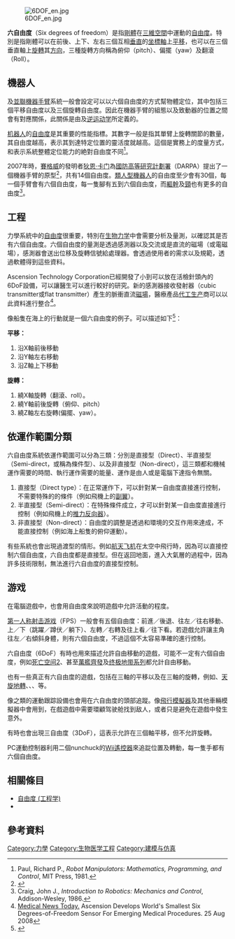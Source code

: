 [[File:6DOF_en.jpg|right]]

'''六自由度'''（Six degrees of freedom）是指[[剛體|剛體]]在[[三維空間|三維空間]]中運動的[[自由度_(工程学)|自由度]]。特別是指剛體可以在前後、上下、左右三個互相[[垂直|垂直]]的[[坐標軸|坐標軸]]上[[平移|平移]]，也可以在三個垂直軸上[[旋轉|旋轉]]其[[定向_(幾何)|方向]]，三種旋轉方向稱為俯仰（pitch）、偏擺（yaw）及翻滾（Roll）。

==機器人==
{{le|串聯機器手臂|serial manipulator|串行}}及[[並聯機器手臂|並聯機器手臂]]系統一般會設定可以以六個自由度的方式幫物體定位，其中包括三個平移自由度以及三個旋轉自由度。因此在機器手臂的組態以及致動器的位置之間會有對應關係，此關係是由{{le|正向运动学|forward kinematics|正運動學}}及[[逆运动学|逆运动学]]所定義的。

[[机器人|机器人]]的[[自由度_(工程学)|自由度]]是其重要的性能指標。其數字一般是指其單臂上旋轉關節的數量，其自由度越高，表示其到達特定位置的靈活度就越高。這個是實務上的度量方式，和表示系統整體定位能力的絶對自由度不同<ref>Paul, Richard P., ''Robot Manipulators: Mathematics, Programming, and Control'', MIT Press, 1981.</ref>。

2007年時，[[賽格威|賽格威]]的發明者[[狄恩·卡门|狄恩·卡门]]為[[國防高等研究計劃署|國防高等研究計劃署]]（DARPA）提出了一個機器手臂的原型<ref>{{cite web |url=http://www.ted.com/talks/dean_kamen_previews_a_new_prosthetic_arm.html |title=Luke, a new prosthetic arm for soldiers |website=ted.com |date=2007-03-01 |accessdate=2017-02-26 |archive-date=2014-02-18 |archive-url=https://web.archive.org/web/20140218202040/http://www.ted.com/talks/dean_kamen_previews_a_new_prosthetic_arm.html |dead-url=no }}</ref>，共有14個自由度。[[類人型機器人|類人型機器人]]的自由度至少會有30個，每一個手臂會有六個自由度，每一隻腳有五到六個自由度，而[[軀幹|軀幹]]及[[頸|頸]]也有更多的自由度<ref>Craig, John J., ''Introduction to Robotics: Mechanics and Control'', Addison-Wesley, 1986.</ref>。

==工程==
力學系統中的[[自由度_(工程学)|自由度]]很重要，特別在[[生物力学|生物力学]]中會需要分析及量測，以確認其是否有六個自由度。六個自由度的量測是透過感測器以及交流或是直流的磁場（或電磁場），感測器會送出位移及旋轉信號給處理器。會透過使用者的需求以及規範，透過軟體得到這些資料。

Ascension Technology Corporation已經開發了小到可以放在活檢針頭內的6DoF設備，可以讓醫生可以進行較好的研究。新的感測器接收發射器（cubic transmitter或flat transmitter）產生的脈衝直流[[磁場|磁場]]，醫療產品[[代工生产|代工生产]]商可以以此資料進行整合<ref>[http://www.medicalnewstoday.com/articles/118985.php Medical News Today.] {{Wayback|url=http://www.medicalnewstoday.com/articles/118985.php |date=20090615185751 }} Ascension Develops World's Smallest Six Degrees-of-Freedom Sensor For Emerging Medical Procedures. 25 Aug 2008</ref>。

像船隻在海上的行動就是一個六自由度的例子。可以描述如下<ref>{{Cite web |url=http://www.pomorci.com/Zanimljivosti/Ship's%20movements%20at%20sea.pdf |title=Summary of ship movement |accessdate=2017-03-11 |archive-date=2011-11-25 |archive-url=https://web.archive.org/web/20111125015923/http://www.pomorci.com/Zanimljivosti/Ship's%20movements%20at%20sea.pdf |dead-url=no }}</ref>：

'''平移：'''
#沿X軸前後移動
#沿Y軸左右移動
#沿Z軸上下移動
'''旋轉：'''
#繞X軸旋轉（翻滾、roll）。
#繞Y軸前後旋轉（俯仰、pitch）
#繞Z軸左右旋轉(偏擺、yaw）。
{{See also|欧拉角}}

== 依運作範圍分類 ==
六自由度系統依運作範圍可以分為三類：分別是直接型（Direct）、半直接型（Semi-direct，或稱為條件型）、以及非直接型（Non-direct），這三類都和機械運作需要的時間、執行運作需要的能量、運作是由人或是電腦下達指令無關。
#直接型（Direct type）：在正常運作下，可以針對某一自由度直接進行控制，不需要特殊的的條件（例如飛機上的[[副翼|副翼]]）。
#半直接型（Semi-direct）：在特殊條件成立，才可以針對某一自由度直接進行控制（例如飛機上的[[推力反向器|推力反向器]]）。
#非直接型（Non-direct）：自由度的調整是透過和環境的交互作用來達成，不能直接控制（例如海上船隻的俯仰運動）。
有些系統也會出現過渡型的情形。例如[[航天飞机|航天飞机]]在太空中飛行時，因為可以直接控制六個自由度，六自由度都是直接型。但在返回地面，進入大氣層的過程中，因為許多技術限制，無法進行六自由度的直接型控制。
==游戏==
在電腦遊戲中，也會用自由度來說明遊戲中允許活動的程度。

[[第一人称射击游戏|第一人称射击游戏]]（FPS）一般會有五個自由度：前進／後退、往左／往右移動、上／下（跳躍／蹲伏／躺下）、左轉／右轉及往上看／往下看。若遊戲允許讓主角往左／右傾斜身體，則有六個自由度，不過這個不太容易準確的進行控制。

六自由度（6DoF）有時也用來描述允許自由移動的遊戲，可能不一定有六個自由度，例如[[死亡空间2|死亡空间2]]、甚至[[萬艦齊發|萬艦齊發]]及[[终极地带系列|终极地带系列]]都允計自由移動。

也有一些真正有六自由度的遊戲，包括在三軸的平移以及在三軸的旋轉，例如{{le|Shattered Horizon|Shattered Horizon}}、[[天旋地轉|天旋地轉]]、{{le|Retrovirus|Retrovirus (PC game)}}、{{le|Miner Wars|Miner Wars}}、{{le|Space Engineers|Space Engineers}}等。

像{{le|TrackIR|TrackIR}}之類的運動跟踪設備也會用在六自由度的頭部追蹤。像[[飛行模擬器|飛行模擬器]]及其他車輛模擬器中會用到，在戲遊戲中需要環顧驾驶舱找到敌人，或者只是避免在遊戲中發生意外。

有時也會出現三自由度（3DoF），這表示允許在三個軸平移，但不允許旋轉。

PC運動控制器{{le|Razer Hydra|Razer Hydra}}利用二個nunchuck的[[Wii遙控器|Wii遙控器]]來追踨位置及轉動，每一隻手都有六個自由度。

==相關條目==
* [[自由度_(工程学)|自由度 (工程学)]]
* {{le|船舶运动|Ship motions}}

==參考資料==
{{reflist}}

{{DEFAULTSORT:Six Degrees Of Freedom}}
[[Category:力學|Category:力學]]
[[Category:生物医学工程|Category:生物医学工程]]
[[Category:建模与仿真|Category:建模与仿真]]
<!--[[Category:电子游戏游戏性|Category:电子游戏游戏性]]-->
<!--[[Category:Robot_kinematics|Category:Robot kinematics]]-->
